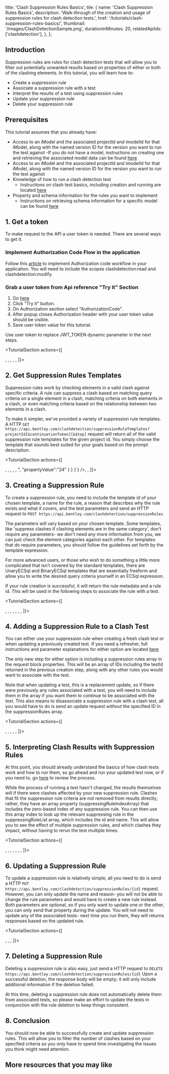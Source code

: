  title: 'Clash Suppression Rules Basics',
  tile: {
    name: 'Clash Suppression Rules Basics',
    description:
      'Walk-through of the creation and usage of suppression rules for clash detection tests.',
    href: '/tutorials/clash-suppression-rules-basics/',
    thumbnail: '/images/ClashDetectionSample.png',
    durationInMinutes: 20,
    relatedApiIds: ['clashdetection'],
  },
};

<Introduction 
  skillLevel="Intermediate" 
  durationInMinutes="20" >

## Introduction

Suppression rules are rules for clash detection tests that will allow you to filter out potentially unwanted results based on properties of either or both of the clashing elements. In this tutorial, you will learn how to:

- Create a suppression rule
- Associate a suppression rule with a test
- Interpret the results of a test using suppression rules
- Update your suppression rule
- Delete your suppression rule

</Introduction>

<TutorialSection>

## Prerequisites

This tutorial assumes that you already have:

- Access to an iModel and the associated projectId and imodelId for that iModel, along with the named version ID for the version you want to run the test against
  -If you do not have a model, instructions on creating one and retrieving the associated model data can be found [here](/tutorials/retrieve-validation-model-data)
- Access to an iModel and the associated projectId and imodelId for that iModel, along with the named version ID for the version you want to run the test against
- Knowledge of how to run a clash detection test
  - Instructions on clash test basics, including creation and running are located [here](/tutorials/clash-test-basics)
- Property and schema information for the rules you want to implement
  - Instructions on retrieving schema information for a specific model can be found [here](/tutorials/retrieve-validation-model-data)

</TutorialSection>

<TutorialSection>

## 1. Get a token

To make request to the API a user token is needed. There are several ways to get it.

### Implement Authorization Code Flow in the application

Follow this [article](/apis/overview/authorization/) to implement Authorization code workflow in your application. You will need to include the scopes clashdetection:read and clashdetection:modify.

### Grab a user token from Api reference "Try it" Section

1. Go [here](/apis/clash-detection/operations/create-clashdetection-tests/)
1. Click "Try it" button.
1. On Authorization section select "AuthorizationCode".
1. After popup closes Authorization header with your user token value should be visible.
1. Save user token value for this tutorial.

<Alert type="informational">
  Use user token to replace JWT_TOKEN dynamic parameter in the next steps.
</Alert>

</TutorialSection>

<TutorialSection actions={[
  <Title>Request Syntax</Title>,
  <CodeBlock 
    language="http" 
    code={`GET https://api.bentley.com/clashdetection/suppressionRuleTemplates?projectId=00000000-0000-0000-0000-000000000000 HTTP/1.1`} />,
  <Title>Request Headers</Title>,
  <CodeBlock 
    language="http" 
    code={`Accept: application/vnd.bentley.itwin-platform.v1+json
Prefer: return=representation
Authorization: Bearer JWT_TOKEN`} />,
  <Title>Response Body</Title>,
  <CodeBlock 
    language="json" 
    code={`{
  "suppressionRuleTemplates":[
    {
      "id":"0000000000000000000000000000000000000000000",
      "displayName":"Suppression/Definition/Generic/AnyProperty",
      "description":"Suppress clashes based on properties of any one of the clashing elements",
      "prompt":"Suppress clashes if any one of the clashing elements has a property that satisfies the expression: -Expression-. Note: Use wild card \"_\" to match any single character, and \"%\" to match multiple characters",
      "templateExpression":{
        "propertyExpression":{
          "relationshipPath":"ArchitecturalPhysical:Door",
          "propertyName":"Origin",
          "operator":"IS NOT NULL",
          "propertyValue":""
        }
      }
    }
  ],
  "_links":{
    "next":{
      "href":"https://api.bentley.com/clashdetection/suppressionRuleTemplates?projectId=00000000-0000-0000-0000-000000000000&continuationToken=00000000000000000000000000000000000000"
    }
  }
}`} />
]}>

## 2. Get Suppression Rules Templates

Suppression rules work by checking elements in a valid clash against specific criteria. A rule can suppress a clash based on matching query criteria on a single element in a clash, matching criteria on both elements in a clash, or even matching criteria based on the relationship between two elements in a clash.

To make it simpler, we've provided a variety of suppression rule templates. A HTTP `GET https://api.bentley.com/clashdetection/suppressionRuleTemplates?projectId[&continuationToken][&$top]` request will return all of the valid suppression rule templates for the given project id. You simply choose the template that sounds best suited for your goals based on the prompt description.

</TutorialSection>

<TutorialSection actions={[
  <Title>Request Syntax</Title>,
  <CodeBlock 
    language="http" 
    code={`POST https://api.bentley.com/clashdetection/suppressionRules HTTP/1.1`} />,
  <Title>Request Headers</Title>,
  <CodeBlock 
    language="http" 
    code={`Accept: application/vnd.bentley.itwin-platform.v1+json
Prefer: return=representation
Authorization: Bearer JWT_TOKEN`} />,
  <Title>Request Body</Title>,
  <CodeBlock 
    language="json" 
    code={`{
  "projectId":"00000000-0000-0000-0000-000000000000",
  "displayName":"Suppress Long Pipes",
  "reason":"Sample Demo",
  "templateId":"0000000000000000000000000000000000000000000",
  "parameters":{
    "propertyExpression":{
      "relationshipPath":"ProcessPhysical:IsmCurveMember",
      "propertyName":"AutoLength",
      "operator":">",
      "propertyValue":"24"
    }
  }
}`} />,
  <Title>Response Body</Title>,
  <CodeBlock 
    language="json" 
    code={`{
  "suppressionRule":{
    "id":"0000000000000000000000000000000000000000000",
    "_links":{
      "self":{
        "href":"https://api.bentley.com/clashdetection/suppressionRules/0000000000000000000000000000000000000000000"
      }
    }
  }
}`} />
]}>

## 3. Creating a Suppression Rule

To create a suppression rule, you need to include the template id of your chosen template, a name for the rule, a reason that describes why the rule exists and what it covers, and the test parameters and send an HTTP request to `POST https://api.bentley.com/clashdetection/suppressionRules`

The parameters will vary based on your chosen template. Some templates, like 'suppress clashes if clashing elements are in the same category', don't require any parameters- we don't need any more information from you, we can just check the element categories against each other. For templates that do require parameters, you should follow the guidelines set forth by the template expression.

For more advanced users, or those who wish to do something a little more complicated that isn't covered by the standard templates, there are UnaryECSql and BinaryECSql templates that are essentially freeform and allow you to write the desired query criteria yourself in an ECSql expression.

If your rule creation is successful, it will return the rule metadata and a rule id. This will be used in the following steps to associate the rule with a test.

</TutorialSection>

<TutorialSection actions={[
<Title>Request Syntax</Title>,
  <CodeBlock 
    language="http" 
    code={`PUT https://api.bentley.com/clashdetection/tests/000000000000000-000000000000000000000000000 HTTP/1.1`} />,
  <Title>Request Headers</Title>,
  <CodeBlock 
    language="http"
    code={`Accept: application/vnd.bentley.itwin-platform.v1+json
Prefer: return=representation
Authorization: Bearer JWT_TOKEN`} />,
  <Title>Update Clash Test Request Body</Title>,
  <CodeBlock 
    language="json" 
    code={`{
  "projectId":"00000000-0000-0000-0000-000000000000",
  "displayName":"Sample Test",
  "description":"Categories: Tag v Structure",
  "setA":{
    "modelIds":[],
    "categoryIds":["0x4000000000d"],
    "selfCheck":false,
    "clearance":0
  },
  "setB":{
    "modelIds":[],
    "categoryIds":["0x40000000e71"],
    "selfCheck":false,
    "clearance":0
  },
  "suppressTouching":true,
  "touchingTolerance":0.001,
  "includeSubModels":false,
  "suppressionRules":["0000000000000000000000000000000000000000000"]
}`} />,
<Title>Response Body</Title>,
<CodeBlock
  language="json"
  code={`{
  "test":{
    "id":"000000000000000-000000000000000000000000000",
    "_links":{
      "self":{
        "href":"https://api.bentley.com/clashdetection/tests/000000000000000-000000000000000000000000000"
      }
    }
  }
}`}
/>
]}>

## 4. Adding a Suppression Rule to a Clash Test

You can either use your suppression rule when creating a fresh clash test or when updating a previously created test. If you need a refresher, full instructions and parameter explanations for either option are located [here](/tutorials/clash-test-basics)

The only new step for either option is including a suppression rules array in the request block properties. This will be an array of IDs including the testId returned in the previous creation step, along with any other rules you would want to associate with the test.

Note that when updating a test, this is a replacement update, so if there were previously any rules associated with a test, you will need to include them in the array if you want them to continue to be associated with the test. This also means to disassociate a suppression rule with a clash test, all you would have to do is send an update request _without_ the specified ID in the suppressionRules array.

</TutorialSection>

<TutorialSection actions={[
  <Title>Request Syntax</Title>,
  <CodeBlock 
    language="http" 
    code={`GET https://api.bentley.com/clashdetection/results/000000000000000-000000000000000000000000000 HTTP/1.1`} />,
  <Title>Request Headers</Title>,
  <CodeBlock 
    language="http" 
    code={`Accept: application/vnd.bentley.itwin-platform.v1+json
Prefer: return=representation
Authorization: Bearer JWT_TOKEN`} />,
<Title>Response Body</Title>,
<CodeBlock
  language="json"
  code={`{
  "result":[
    {
      "clashType":"Collision",
      "clearance":-1,
      "elementAId":"0x400000000c4",
      "elementALabel":"1-SWS-0104-EX-OPM [4-5G]",
      "elementACategoryIndex":0,
      "elementAModelIndex":0,
      "elementBId":"0x4000000003e",
      "elementBLabel":"IsmCurveMember [4-1Q]",
      "elementBCategoryIndex":1,
      "elementBModelIndex":0,
      "center":{
        "x":12.192031860351562,
        "y":407.69541931152344,
        "z":122.92329406738281
      },
      "suppressingRuleIndexArray":[0]
    }
  ],
  "categoryList":[
    {
      "id":"0x4000000000d",
      "displayName":"Tag-Category"
    },
    {
      "id":"0x40000000e71",
      "displayName":"Structure"
    }
  ],
  "modelList":[
    {
      "id":"0x20000000002",
      "displayName":"Sample"
    }
  ],
  "suppressingRuleList":[
    {
      "id":"0000000000000000000000000000000000000000000",
      "displayName":"Sample Suppression Rule"
    }
  ]
}`}/>
]}>

## 5. Interpreting Clash Results with Suppression Rules

At this point, you should already understand the basics of how clash tests work and how to run them, so go ahead and run your updated test now, or if you need to, go [here](/tutorials/clash-test-basics) to review the process.

While the process of running a test hasn't changed, the results themselves will if there were clashes affected by your new suppression rule. Clashes that fit the suppression rule criteria are not removed from results directly; rather, they have an array property (suppressingRuleIndexArray) that includes the zero-based index of any suppression rule. You can then use this array index to look up the relevant suppressing rule in the suppressingRuleList array, which includes the id and name. This will allow you to see the effect of multiple suppression rules, and which clashes they impact, without having to rerun the test multiple times.

</TutorialSection>

<TutorialSection actions={[
  <Title>Request Syntax</Title>,
  <CodeBlock 
    language="http" 
    code={`PUT https://api.bentley.com/clashdetection/suppressionRules/0000000000000000000000000000000000000000000 HTTP/1.1`} />,
  <Title>Request Headers</Title>,
  <CodeBlock 
    language="http" 
    code={`Accept: application/vnd.bentley.itwin-platform.v1+json
Prefer: return=representation
Authorization: Bearer JWT_TOKEN`} />,
  <Title>Request Body</Title>,
  <CodeBlock 
    language="json" 
    code={`{
  "displayName":"Long Pipes Suppression Rule",
  "reason":"Suppress long pipes over 24 meters."
}`} />,
  <Title>Response Body</Title>,
  <CodeBlock 
    language="json" 
    code={`{
  "suppressionRule":{
    "id":"0000000000000000000000000000000000000000000",
    "_links":{
      "self":{
        "href":"https://api.bentley.com/clashdetection/suppressionRules/0000000000000000000000000000000000000000000"
      }
    }
  }
}`} />
]}>

## 6. Updating a Suppression Rule

To update a suppression rule is relatively simple, all you need to do is send a HTTP `PUT https://api.bentley.com/clashdetection/suppressionRules/{id}` request. However, you can only update the name and reason- you will not be able to change the rule parameters and would have to create a new rule instead. Both parameters are optional, so if you only want to update one or the other, you can only send that property during the update. You will not need to update any of the associated tests- next time you run them, they will returns responses based on the updated rule.

</TutorialSection>

<TutorialSection actions={[
  <Title>Request Syntax</Title>,
  <CodeBlock 
    language="http" 
    code={`DELETE https://api.bentley.com/clashdetection/suppressionRules/0000000000000000000000000000000000000000000 HTTP/1.1`} />,
  <Title>Request Headers</Title>,
  <CodeBlock 
    language="http" 
    code={`Accept: application/vnd.bentley.itwin-platform.v1+json
Prefer: return=representation
Authorization: Bearer JWT_TOKEN`} />
]}>

## 7. Deleting a Suppression Rule

Deleting a suppression rule is also easy, just send a HTTP request to `DELETE https://api.bentley.com/clashdetection/suppressionRules/{id}` Upon a successful deletion, the response body will be empty; it will only include additional information if the deletion failed.

At this time, deleting a suppression rule does not automatically delete them from associated tests, so please make an effort to update the tests in conjunction with the rule deletion to keep things consistent.

</TutorialSection>

<TutorialSection>

## 8. Conclusion

You should now be able to successfully create and update suppression rules. This will allow you to filter the number of clashes based on your specified criteria so you only have to spend time investigating the issues you think might need attention.

</TutorialSection>

<ContinueLearningSection>

## More resources that you may like

<TileList>
  <ResourceTile
    title="Validation API documentation"
    href="/api-groups/validation/"
    description="An overview and detailed version of Validation API documentation, including both Clash Detection and Property Validation."
  />
</TileList>

</ContinueLearningSection>
